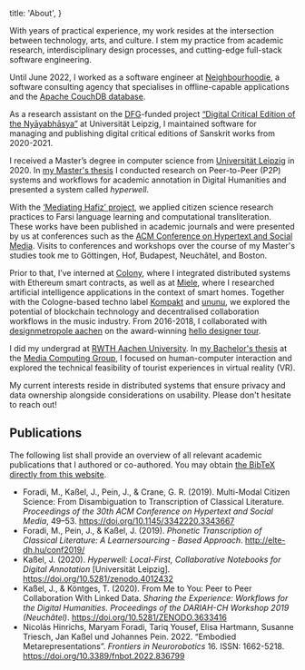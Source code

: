 
  title: 'About',
}

With years of practical experience, my work resides at the intersection between technology, arts, and culture. I stem my practice from academic research, interdisciplinary design processes, and cutting-edge full-stack software engineering.

Until June 2022, I worked as a software engineer at [Neighbourhoodie](https://neighbourhood.ie/), a software consulting agency that specialises in offline-capable applications and the [Apache CouchDB database](https://couchdb.apache.org/).

As a research assistant on the [DFG](https://www.dfg.de/en/)-funded project [“Digital Critical Edition of the Nyāyabhāsya”](https://www.gko.uni-leipzig.de/indologie-zaw/forschungprojekte/aktuelle-projekte/projekt-digitale-kritische-edition.html) at Universität Leipzig, I maintained software for managing and publishing digital critical editions of Sanskrit works from 2020-2021.

I received a Master’s degree in computer science from [Universität Leipzig](https://www.uni-leipzig.de/) in 2020. In [my Master's thesis](/hyperwell) I conducted research on Peer-to-Peer (P2P) systems and workflows for academic annotation in Digital Humanities and presented a system called _hyperwell_.

With the [‘Mediating Hafiz’ project](/mediating-hafiz), we applied citizen science research practices to Farsi language learning and computational transliteration. These works have been published in academic journals and were presented by us at conferences such as the [ACM Conference on Hypertext and Social Media](https://dl.acm.org/doi/10.1145/3342220.3343667). Visits to conferences and workshops over the course of my Master's studies took me to Göttingen, Hof, Budapest, Neuchâtel, and Boston.

Prior to that, I’ve interned at [Colony](https://colony.io/), where I integrated distributed systems with Ethereum smart contracts, as well as at [Miele](https://www.miele.de/), where I researched artificial intelligence applications in the context of smart homes. Together with the Cologne-based techno label [Kompakt](https://kompakt.fm/) and [ununu](https://ununu.io/), we explored the potential of blockchain technology and decentralised collaboration workflows in the music industry. From 2016-2018, I collaborated with [designmetropole aachen](https://www.designmetropole-aachen.de/) on the award-winning [hello designer tour](https://hellodesignertour.eu/).

I did my undergrad at [RWTH Aachen University](https://www.rwth-aachen.de/). In [my Bachelor's thesis](https://hci.rwth-aachen.de/kassel) at the [Media Computing Group](https://hci.rwth-aachen.de/), I focused on human-computer interaction and explored the technical feasibility of tourist experiences in virtual reality (VR).

My current interests reside in distributed systems that ensure privacy and data ownership alongside considerations on usability. Please don't hesitate to reach out!

<Contact />

## <a name="publications"></a>Publications

The following list shall provide an overview of all relevant academic publications that I authored or co-authored. You may obtain [the BibTeX directly from this website](/publications.bib).

- Foradi, M., Kaßel, J., Pein, J., &amp; Crane, G. R. (2019). Multi-Modal Citizen Science: From Disambiguation to Transcription of Classical Literature. _Proceedings of the 30th ACM Conference on Hypertext and Social Media_, 49–53. https://doi.org/10.1145/3342220.3343667
- Foradi, M., Pein, J., &amp; Kaßel, J. (2019). _Phonetic Transcription of Classical Literature: A Learnersourcing - Based Approach_. http://elte-dh.hu/conf2019/
- Kaßel, J. (2020). _Hyperwell: Local-First, Collaborative Notebooks for Digital Annotation_ \[Universität Leipzig\]. https://doi.org/10.5281/zenodo.4012432
- Kaßel, J., &amp; Köntges, T. (2020). From Me to You: Peer to Peer Collaboration With Linked Data. _Sharing the Experience: Workflows for the Digital Humanities. Proceedings of the DARIAH-CH Workshop 2019 (Neuchâtel)_. https://doi.org/10.5281/ZENODO.3633416
- Nicolás Hinrichs, Maryam Foradi, Tariq Yousef, Elisa Hartmann, Susanne Triesch, Jan Kaßel und Johannes Pein. 2022. “Embodied Metarepresentations”. _Frontiers in Neurorobotics_ 16. ISSN: 1662-5218. https://doi.org/10.3389/fnbot.2022.836799

